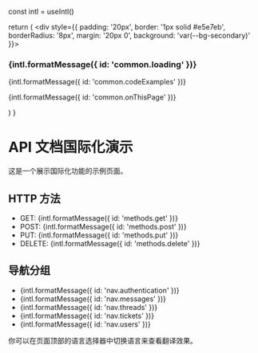 
  const intl = useIntl()
  
  return (
    <div style={{ 
      padding: '20px', 
      border: '1px solid #e5e7eb', 
      borderRadius: '8px', 
      margin: '20px 0',
      background: 'var(--bg-secondary)'
    }}>
      <h3>{intl.formatMessage({ id: 'common.loading' })}</h3>
      <p>{intl.formatMessage({ id: 'common.codeExamples' })}</p>
      <p>{intl.formatMessage({ id: 'common.onThisPage' })}</p>
    </div>
  )
}

# API 文档国际化演示

这是一个展示国际化功能的示例页面。

<LocalizedContent />

## HTTP 方法

- GET: {intl.formatMessage({ id: 'methods.get' })}
- POST: {intl.formatMessage({ id: 'methods.post' })}
- PUT: {intl.formatMessage({ id: 'methods.put' })}
- DELETE: {intl.formatMessage({ id: 'methods.delete' })}

## 导航分组

- {intl.formatMessage({ id: 'nav.authentication' })}
- {intl.formatMessage({ id: 'nav.messages' })}
- {intl.formatMessage({ id: 'nav.threads' })}
- {intl.formatMessage({ id: 'nav.tickets' })}
- {intl.formatMessage({ id: 'nav.users' })}

你可以在页面顶部的语言选择器中切换语言来查看翻译效果。